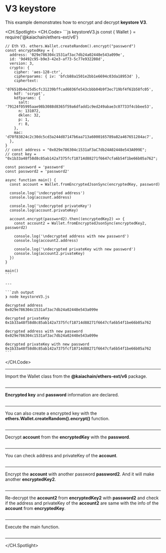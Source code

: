 # V3 keystore

This example demonstrates how to encrypt and decrypt **keystore V3**.

<CH.Spotlight>
  <CH.Code>
    ```js keystoreV3.js
    const { Wallet } = require('@kaiachain/ethers-ext/v6')

    // Eth V3. ethers.Wallet.createRandom().encrypt("password")
    const encryptedKey = {
      address: '029e786304c1531af3ac7db24a02448e543a099e',
      id: '9d492c95-b9e3-42e3-af73-5c77e932208d',
      version: 3,
      crypto: {
        cipher: 'aes-128-ctr',
        cipherparams: { iv: 'bfcb88a1501e2bb1e6694c03da18953d' },
        ciphertext:
          '076510b4e25d5cfc31239bffcad6036fe543cbbb04b9f3ec719bf4f61b58fc05',
        kdf: 'scrypt',
        kdfparams: {
          salt: '79124f05995aae98b3088d8365f59a6dfadd1c9ed249abae3c07733f4cbbee53',
          n: 131072,
          dklen: 32,
          p: 1,
          r: 8,
        },
        mac: 'd70f83824c2c30dc5cd3a244d87147b6aa713a6000165789a82a467651284ac7',
      },
    }
    // const address = "0x029e786304c1531aF3aC7db24A02448e543A099E";
    // const key = "0x1b33a48f58d8c85ab142a7375fcf18714d88271f6647cfa6b54f1be66b05a762";

    const password = 'password'
    const password2 = 'password2'

    async function main() {
      const account = Wallet.fromEncryptedJsonSync(encryptedKey, password)

      console.log('\ndecrypted address')
      console.log(account.address)

      console.log('\ndecrypted privateKey')
      console.log(account.privateKey)

      account.encrypt(password2).then((encryptedKey2) => {
        const account2 = Wallet.fromEncryptedJsonSync(encryptedKey2, password2)

        console.log('\ndecrypted address with new password')
        console.log(account2.address)

        console.log('\ndecrypted privateKey with new password')
        console.log(account2.privateKey)
      })
    }

    main()
    ```

    ---

    ```zsh output
    ❯ node keystoreV3.js

    decrypted address
    0x029e786304c1531af3ac7db24a02448e543a099e

    decrypted privateKey
    0x1b33a48f58d8c85ab142a7375fcf18714d88271f6647cfa6b54f1be66b05a762

    decrypted address with new password
    0x029e786304c1531af3ac7db24a02448e543a099e

    decrypted privateKey with new password
    0x1b33a48f58d8c85ab142a7375fcf18714d88271f6647cfa6b54f1be66b05a762
    ```
  </CH.Code>

  ---

  Import the Wallet class from the **@kaiachain/ethers-ext/v6** package.

  ```js keystoreV3.js focus=1
  ```

  ---

  **Encrypted key** and **password** information are declared.

  ```js keystoreV3.js focus=3:25
  ```

  ---

  You can also create a encrypted key with the **ethers.Wallet.createRandom().encrypt()** function.

  ```js keystoreV3.js focus=3
  ```

  ---

  Decrypt **account** from the **encryptedKey** with the **password**.

  ```js keystoreV3.js focus=31
  ```

  ---

  You can check address and privateKey of the **account**.

  ```js keystoreV3.js focus=33:37
  ```

  ---

  Encrypt the **account** with another password **password2**. And it will make another **encryptedKey2**.

  ```js keystoreV3.js focus=39
  ```

  ---

  Re-decrypt the **account2** from **encryptedKey2** with **password2** and check if the address and privateKey of the **account2** are same with the info of the **account** from **encryptedKey**.

  ```js keystoreV3.js focus=40:46
  ```

  ---

  Execute the main function.

  ```js keystoreV3.js focus=50
  ```

  ---
</CH.Spotlight>
